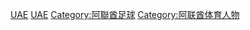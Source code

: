 [[Category:各国足球人物|UAE]]
[[Category:亚洲足球人物|UAE]]
[[Category:阿聯酋足球|Category:阿聯酋足球]]
[[Category:阿联酋体育人物|Category:阿联酋体育人物]]